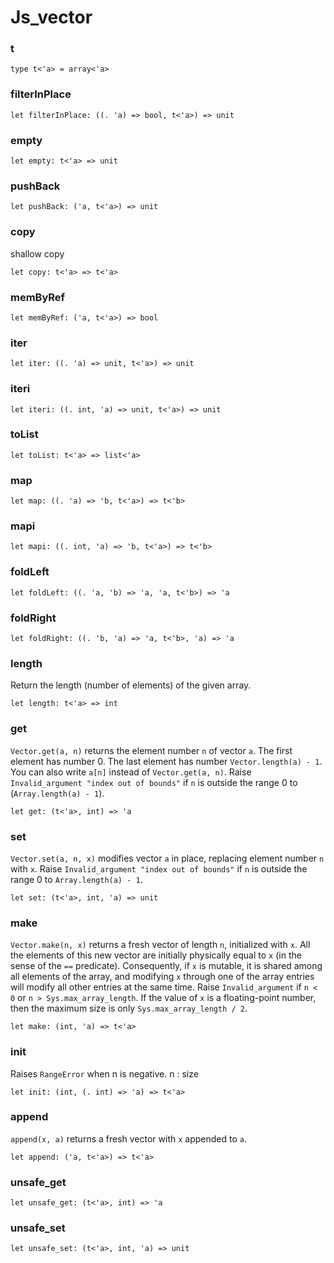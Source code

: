 # Js_vector

### t


```res sig
type t<'a> = array<'a>
```

### filterInPlace


```res sig
let filterInPlace: ((. 'a) => bool, t<'a>) => unit
```

### empty


```res sig
let empty: t<'a> => unit
```

### pushBack


```res sig
let pushBack: ('a, t<'a>) => unit
```

### copy
shallow copy

```res sig
let copy: t<'a> => t<'a>
```

### memByRef


```res sig
let memByRef: ('a, t<'a>) => bool
```

### iter


```res sig
let iter: ((. 'a) => unit, t<'a>) => unit
```

### iteri


```res sig
let iteri: ((. int, 'a) => unit, t<'a>) => unit
```

### toList


```res sig
let toList: t<'a> => list<'a>
```

### map


```res sig
let map: ((. 'a) => 'b, t<'a>) => t<'b>
```

### mapi


```res sig
let mapi: ((. int, 'a) => 'b, t<'a>) => t<'b>
```

### foldLeft


```res sig
let foldLeft: ((. 'a, 'b) => 'a, 'a, t<'b>) => 'a
```

### foldRight


```res sig
let foldRight: ((. 'b, 'a) => 'a, t<'b>, 'a) => 'a
```

### length
Return the length (number of elements) of the given array.

```res sig
let length: t<'a> => int
```

### get
`Vector.get(a, n)` returns the element number `n` of vector `a`. The first
element has number 0. The last element has number `Vector.length(a) - 1`. You
can also write `a[n]` instead of `Vector.get(a, n)`. Raise `Invalid_argument
"index out of bounds"` if `n` is outside the range 0 to (`Array.length(a) -
1`).

```res sig
let get: (t<'a>, int) => 'a
```

### set
`Vector.set(a, n, x)` modifies vector `a` in place, replacing element number
`n` with `x`. Raise `Invalid_argument "index out of bounds"` if `n` is outside
the range 0 to `Array.length(a) - 1`.

```res sig
let set: (t<'a>, int, 'a) => unit
```

### make
`Vector.make(n, x)` returns a fresh vector of length `n`, initialized with `x`.
All the elements of this new vector are initially physically equal to `x` (in
the sense of the `==` predicate). Consequently, if `x` is mutable, it is shared
among all elements of the array, and modifying `x` through one of the array
entries will modify all other entries at the same time. Raise
`Invalid_argument` if `n < 0` or `n > Sys.max_array_length`. If the value of
`x` is a floating-point number, then the maximum size is only
`Sys.max_array_length / 2`.

```res sig
let make: (int, 'a) => t<'a>
```

### init
Raises `RangeError` when n is negative.
n : size

```res sig
let init: (int, (. int) => 'a) => t<'a>
```

### append
`append(x, a)` returns a fresh vector with `x` appended to `a`.

```res sig
let append: ('a, t<'a>) => t<'a>
```

### unsafe_get


```res sig
let unsafe_get: (t<'a>, int) => 'a
```

### unsafe_set


```res sig
let unsafe_set: (t<'a>, int, 'a) => unit
```
